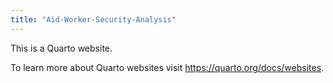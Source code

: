 ```yaml
---
title: "Aid-Worker-Security-Analysis"
---
```


This is a Quarto website.

To learn more about Quarto websites visit <https://quarto.org/docs/websites>.
